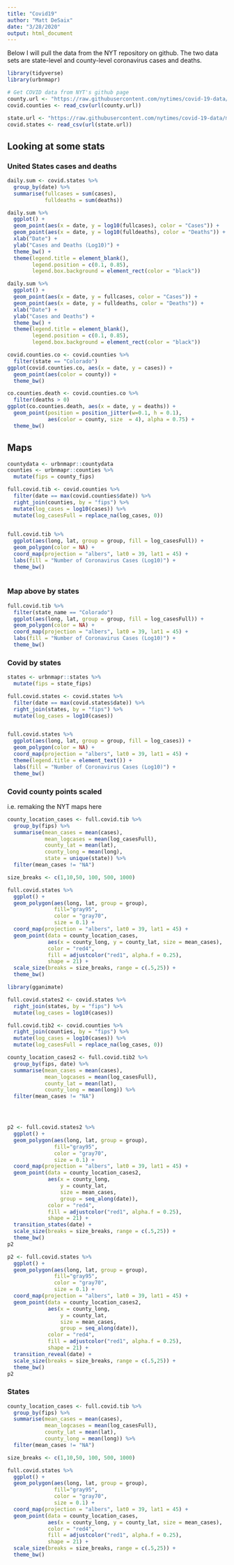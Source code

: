 ```yaml
---
title: "Covid19"
author: "Matt DeSaix"
date: "3/28/2020"
output: html_document
---
```


Below I will pull the data from the NYT repository on github.  The two data sets are state-level and county-level coronavirus cases and deaths.

```r
library(tidyverse)
library(urbnmapr)

# Get COVID data from NYT's github page
county.url <- "https://raw.githubusercontent.com/nytimes/covid-19-data/master/us-counties.csv"
covid.counties <- read_csv(url(county.url))

state.url <- "https://raw.githubusercontent.com/nytimes/covid-19-data/master/us-states.csv"
covid.states <- read_csv(url(state.url))
```

## Looking at some stats



### United States cases and deaths

```r
daily.sum <- covid.states %>%
  group_by(date) %>%
  summarise(fullcases = sum(cases),
            fulldeaths = sum(deaths))

daily.sum %>%
  ggplot() +
  geom_point(aes(x = date, y = log10(fullcases), color = "Cases")) +
  geom_point(aes(x = date, y = log10(fulldeaths), color = "Deaths")) +
  xlab("Date") +
  ylab("Cases and Deaths (Log10)") +
  theme_bw() +
  theme(legend.title = element_blank(),
        legend.position = c(0.1, 0.85),
        legend.box.background = element_rect(color = "black"))
```


```r
daily.sum %>%
  ggplot() +
  geom_point(aes(x = date, y = fullcases, color = "Cases")) +
  geom_point(aes(x = date, y = fulldeaths, color = "Deaths")) +
  xlab("Date") +
  ylab("Cases and Deaths") +
  theme_bw() +
  theme(legend.title = element_blank(),
        legend.position = c(0.1, 0.85),
        legend.box.background = element_rect(color = "black"))
```





```r
covid.counties.co <- covid.counties %>%
  filter(state == "Colorado")
ggplot(covid.counties.co, aes(x = date, y = cases)) +
  geom_point(aes(color = county)) +
  theme_bw()
```



```r
co.counties.death <- covid.counties.co %>%
  filter(deaths > 0)
ggplot(co.counties.death, aes(x = date, y = deaths)) +
  geom_point(position = position_jitter(w=0.1, h = 0.1),
             aes(color = county, size  = 4), alpha = 0.75) +
  theme_bw()
```


## Maps


```r
countydata <- urbnmapr::countydata
counties <- urbnmapr::counties %>%
  mutate(fips = county_fips)

full.covid.tib <- covid.counties %>%
  filter(date == max(covid.counties$date)) %>%
  right_join(counties, by = "fips") %>%
  mutate(log_cases = log10(cases)) %>%
  mutate(log_casesFull = replace_na(log_cases, 0))
  

full.covid.tib %>%
  ggplot(aes(long, lat, group = group, fill = log_casesFull)) +
  geom_polygon(color = NA) +
  coord_map(projection = "albers", lat0 = 39, lat1 = 45) +
  labs(fill = "Number of Coronavirus Cases (Log10)") +
  theme_bw()
  
```

### Map above by states

```r


full.covid.tib %>%
  filter(state_name == "Colorado")
  ggplot(aes(long, lat, group = group, fill = log_casesFull)) +
  geom_polygon(color = NA) +
  coord_map(projection = "albers", lat0 = 39, lat1 = 45) +
  labs(fill = "Number of Coronavirus Cases (Log10)") +
  theme_bw()
```



### Covid by states

```r
states <- urbnmapr::states %>%
  mutate(fips = state_fips)

full.covid.states <- covid.states %>%
  filter(date == max(covid.states$date)) %>%
  right_join(states, by = "fips") %>%
  mutate(log_cases = log10(cases))


full.covid.states %>%
  ggplot(aes(long, lat, group = group, fill = log_cases)) +
  geom_polygon(color = NA) +
  coord_map(projection = "albers", lat0 = 39, lat1 = 45) +
  theme(legend.title = element_text()) +
  labs(fill = "Number of Coronavirus Cases (Log10)") +
  theme_bw()
```



### Covid county points scaled

i.e. remaking the NYT maps here

``` r

county_location_cases <- full.covid.tib %>%
  group_by(fips) %>%
  summarise(mean_cases = mean(cases),
            mean_logcases = mean(log_casesFull),
            county_lat = mean(lat), 
            county_long = mean(long),
            state = unique(state)) %>%
  filter(mean_cases != "NA")

size_breaks <- c(1,10,50, 100, 500, 1000)

full.covid.states %>%
  ggplot() +
  geom_polygon(aes(long, lat, group = group), 
               fill="gray95", 
               color = "gray70",
               size = 0.1) +
  coord_map(projection = "albers", lat0 = 39, lat1 = 45) +
  geom_point(data = county_location_cases, 
             aes(x = county_long, y = county_lat, size = mean_cases), 
             color = "red4", 
             fill = adjustcolor("red1", alpha.f = 0.25),
             shape = 21) +
  scale_size(breaks = size_breaks, range = c(.5,25)) +
  theme_bw()
```






```r
library(gganimate)

full.covid.states2 <- covid.states %>%
  right_join(states, by = "fips") %>%
  mutate(log_cases = log10(cases))

full.covid.tib2 <- covid.counties %>%
  right_join(counties, by = "fips") %>%
  mutate(log_cases = log10(cases)) %>%
  mutate(log_casesFull = replace_na(log_cases, 0))

county_location_cases2 <- full.covid.tib2 %>%
  group_by(fips, date) %>%
  summarise(mean_cases = mean(cases),
            mean_logcases = mean(log_casesFull),
            county_lat = mean(lat), 
            county_long = mean(long)) %>%
  filter(mean_cases != "NA")




p2 <- full.covid.states2 %>%
  ggplot() +
  geom_polygon(aes(long, lat, group = group), 
               fill="gray95", 
               color = "gray70",
               size = 0.1) +
  coord_map(projection = "albers", lat0 = 39, lat1 = 45) +
  geom_point(data = county_location_cases2, 
             aes(x = county_long, 
                 y = county_lat, 
                 size = mean_cases, 
                 group = seq_along(date)), 
             color = "red4", 
             fill = adjustcolor("red1", alpha.f = 0.25),
             shape = 21) +
  transition_states(date) +
  scale_size(breaks = size_breaks, range = c(.5,25)) +
  theme_bw()
p2

```





```r
p2 <- full.covid.states %>%
  ggplot() +
  geom_polygon(aes(long, lat, group = group), 
               fill="gray95", 
               color = "gray70",
               size = 0.1) +
  coord_map(projection = "albers", lat0 = 39, lat1 = 45) +
  geom_point(data = county_location_cases2, 
             aes(x = county_long, 
                 y = county_lat, 
                 size = mean_cases, 
                 group = seq_along(date)), 
             color = "red4", 
             fill = adjustcolor("red1", alpha.f = 0.25),
             shape = 21) +
  transition_reveal(date) +
  scale_size(breaks = size_breaks, range = c(.5,25)) +
  theme_bw()
p2
```



### States


``` r

county_location_cases <- full.covid.tib %>%
  group_by(fips) %>%
  summarise(mean_cases = mean(cases),
            mean_logcases = mean(log_casesFull),
            county_lat = mean(lat), 
            county_long = mean(long)) %>%
  filter(mean_cases != "NA")

size_breaks <- c(1,10,50, 100, 500, 1000)

full.covid.states %>%
  ggplot() +
  geom_polygon(aes(long, lat, group = group), 
               fill="gray95", 
               color = "gray70",
               size = 0.1) +
  coord_map(projection = "albers", lat0 = 39, lat1 = 45) +
  geom_point(data = county_location_cases, 
             aes(x = county_long, y = county_lat, size = mean_cases), 
             color = "red4", 
             fill = adjustcolor("red1", alpha.f = 0.25),
             shape = 21) +
  scale_size(breaks = size_breaks, range = c(.5,25)) +
  theme_bw()
```




